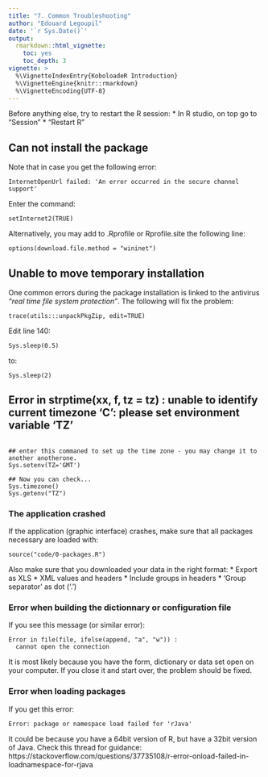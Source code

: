 ```yaml
---
title: "7. Common Troubleshooting"
author: "Edouard Legoupil"
date: '`r Sys.Date()`'
output: 
  rmarkdown::html_vignette:
    toc: yes
    toc_depth: 3
vignette: >
  %\VignetteIndexEntry{KoboloadeR Introduction}
  %\VignetteEngine{knitr::rmarkdown}
  %\VignetteEncoding{UTF-8}
---
```




Before anything else, try to restart the R session:
* In R studio, on top go to "Session"
* "Restart R"

## Can not install the package

Note that in case you get the following error:

```
InternetOpenUrl failed: 'An error occurred in the secure channel support'
``` 

Enter the command:

```
setInternet2(TRUE)
```

Alternatively, you may add to .Rprofile or Rprofile.site the following line:

```
options(download.file.method = "wininet")
```

## Unable to move temporary installation

One common errors during the package installation is linked to the antivirus _"real time file system protection"_. The following will fix the problem:

```
trace(utils:::unpackPkgZip, edit=TRUE)

```
Edit line 140:

```
Sys.sleep(0.5)

```
to:

```
Sys.sleep(2)

```

## Error in strptime(xx, f, tz = tz) :  unable to identify current timezone 'C':    please set environment variable 'TZ'

```

## enter this commaned to set up the time zone - you may change it to another anotherone.
Sys.setenv(TZ='GMT')

## Now you can check...
Sys.timezone()
Sys.getenv("TZ")

```

### The application crashed
If the application (graphic interface) crashes, make sure that all packages necessary are loaded with:

```
source("code/0-packages.R")
``` 

Also make sure that you downloaded your data in the right format:
* Export as XLS
* XML values and headers
* Include groups in headers
* 'Group separator' as dot ('.')


### Error when building the dictionnary or configuration file

If you see this message (or similar error):
```
Error in file(file, ifelse(append, "a", "w")) : 
  cannot open the connection
```
It is most likely because you have the form, dictionary or data set open on your computer. If you close it and start over, the problem should be fixed.

  
### Error when loading packages
 If you get this error: 
 
```
Error: package or namespace load failed for 'rJava'
```

It could be because you have a 64bit version of R, but have a 32bit version of Java. Check this thread for guidance: https://stackoverflow.com/questions/37735108/r-error-onload-failed-in-loadnamespace-for-rjava

